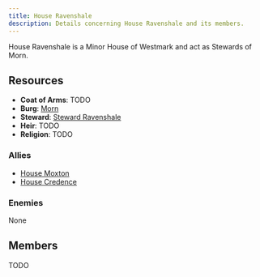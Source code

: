```yaml
---
title: House Ravenshale
description: Details concerning House Ravenshale and its members.
---
```


House Ravenshale is a Minor House of Westmark and act as Stewards of Morn.

## Resources
- **Coat of Arms**: TODO
- **Burg**: [Morn](/burgs/morn)
- **Steward**: [Steward Ravenshale](/stewards/steward-greyreave)
- **Heir**: TODO
- **Religion**: TODO

### Allies
- [House Moxton](/great-houses/house-moxton)
- [House Credence](/minor-houses/house-credence)

### Enemies
None

## Members
TODO